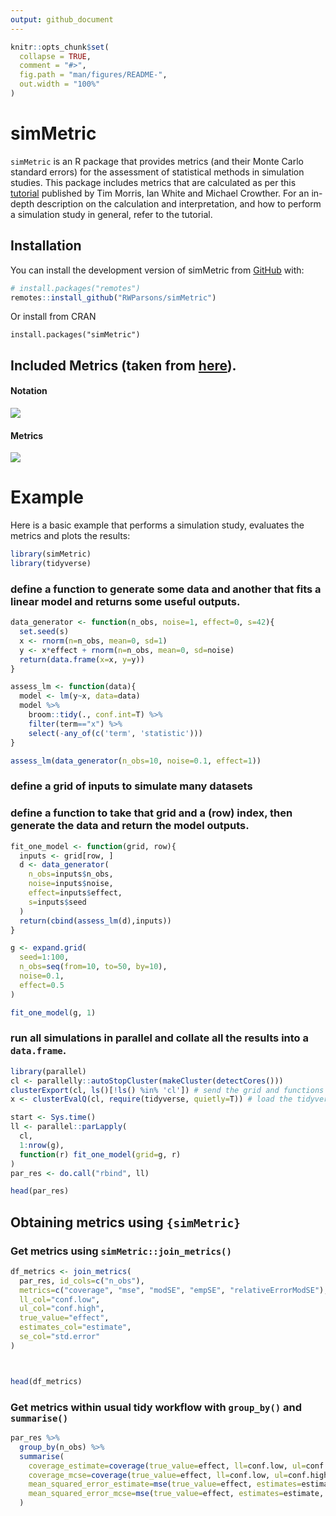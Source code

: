 ```yaml
---
output: github_document
---
```


<!-- README.md is generated from README.Rmd. Please edit that file -->

```r
knitr::opts_chunk$set(
  collapse = TRUE,
  comment = "#>",
  fig.path = "man/figures/README-",
  out.width = "100%"
)
```

# simMetric

<!-- badges: start -->
<!-- badges: end -->

`simMetric` is an R package that provides metrics (and their Monte Carlo standard errors) for the assessment of statistical methods in simulation studies.  This package includes metrics that are calculated as per this [tutorial](https://doi.org/10.1002/sim.8086) published by Tim Morris, Ian White and Michael Crowther. For an in-depth description on the calculation and interpretation, and how to perform a simulation study in general, refer to the tutorial.

## Installation

You can install the development version of simMetric from [GitHub](https://github.com/) with:

``` r
# install.packages("remotes")
remotes::install_github("RWParsons/simMetric")
```

Or install from CRAN

```
install.packages("simMetric")
```


## Included Metrics (taken from [here](https://doi.org/10.1002/sim.8086)).

#### Notation
<img src="man/figures/notation.png" align="centre" />

#### Metrics
<img src="man/figures/metrics.png" align="centre" />



# Example

Here is a basic example that performs a simulation study, evaluates the metrics and plots the results:

```r
library(simMetric)
library(tidyverse)
```


### define a function to generate some data and another that fits a linear model and returns some useful outputs.
```r
data_generator <- function(n_obs, noise=1, effect=0, s=42){
  set.seed(s)
  x <- rnorm(n=n_obs, mean=0, sd=1)
  y <- x*effect + rnorm(n=n_obs, mean=0, sd=noise)
  return(data.frame(x=x, y=y))
}

assess_lm <- function(data){
  model <- lm(y~x, data=data)
  model %>%
    broom::tidy(., conf.int=T) %>%
    filter(term=="x") %>%
    select(-any_of(c('term', 'statistic')))
}

assess_lm(data_generator(n_obs=10, noise=0.1, effect=1))
```

### define a grid of inputs to simulate many datasets
### define a function to take that grid and a (row) index, then generate the data and return the model outputs.
```r
fit_one_model <- function(grid, row){
  inputs <- grid[row, ]
  d <- data_generator(
    n_obs=inputs$n_obs, 
    noise=inputs$noise, 
    effect=inputs$effect, 
    s=inputs$seed
  )
  return(cbind(assess_lm(d),inputs))
}

g <- expand.grid(
  seed=1:100,
  n_obs=seq(from=10, to=50, by=10),
  noise=0.1,
  effect=0.5
)

fit_one_model(g, 1)
```


### run all simulations in parallel and collate all the results into a `data.frame`.
```r
library(parallel)
cl <- parallelly::autoStopCluster(makeCluster(detectCores()))
clusterExport(cl, ls()[!ls() %in% 'cl']) # send the grid and functions to each node
x <- clusterEvalQ(cl, require(tidyverse, quietly=T)) # load the tidyverse on each node

start <- Sys.time()
ll <- parallel::parLapply(
  cl, 
  1:nrow(g),
  function(r) fit_one_model(grid=g, r)
)
par_res <- do.call("rbind", ll)

head(par_res)
```


## Obtaining metrics using `{simMetric}`
### Get metrics using `simMetric::join_metrics()`

```r

df_metrics <- join_metrics(
  par_res, id_cols=c("n_obs"), 
  metrics=c("coverage", "mse", "modSE", "empSE", "relativeErrorModSE"),
  ll_col="conf.low",
  ul_col="conf.high",
  true_value="effect",
  estimates_col="estimate",
  se_col="std.error"
)



head(df_metrics)
```

### Get metrics within usual tidy workflow with `group_by()` and `summarise()`
```r
par_res %>%
  group_by(n_obs) %>%
  summarise(
    coverage_estimate=coverage(true_value=effect, ll=conf.low, ul=conf.high, get="coverage"),
    coverage_mcse=coverage(true_value=effect, ll=conf.low, ul=conf.high, get="coverage_mcse"),
    mean_squared_error_estimate=mse(true_value=effect, estimates=estimate, get="mse"),
    mean_squared_error_mcse=mse(true_value=effect, estimates=estimate, get="mse_mcse")
  ) 

```

